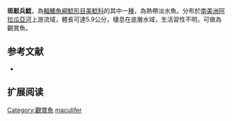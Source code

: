 {{Speciesbox
| name = 斑駁兵鯰
| image =  
| image_width = 250px
| image_caption = 
| status = NE
| status_system = IUCN3.1
| genus = Corydoras
| species = maculifer
| authority = [[Nijssen_&_Isbrücker|Nijssen & Isbrücker]], 1971
| synonyms = 
}}

'''斑駁兵鯰'''，為[[輻鰭魚綱|輻鰭魚綱]][[鯰形目|鯰形目]][[美鯰科|美鯰科]]的其中一[[種|種]]，為熱帶淡水魚。分布於[[南美洲|南美洲]][[阿拉瓜亞河|阿拉瓜亞河]]上游流域，體長可達5.9公分，棲息在底層水域，生活習性不明，可做為觀賞魚。

==参考文献==
*{{FishBase_species|genus=Corydoras|species=maculifer|year=2014|month=11}}

== 扩展阅读 ==
{{refbegin}}
{{wikispecies-inline|Corydoras maculifer|斑駁兵鯰}}
{{refend}}
{{Taxonbar|from=Q5669686}}

[[Category:觀賞魚|Category:觀賞魚]]
[[Category:兵鯰屬|maculifer]]